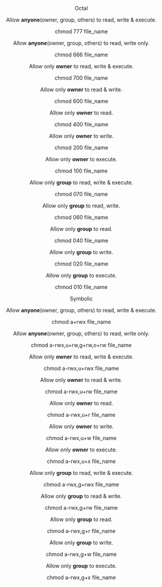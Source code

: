 
<Layout title="chmod examples | Open Web Tools" p={4}>
<Center>
<Flex
  flexDirection="column"
  w={["90%", "80%", "60%", "60%"]}
>
<Heading as="h6" align="center" size="md">
Octal
</Heading>

Allow **anyone**(owner, group, others) to read, write & execute.

<CodeElement>chmod 777 file_name</CodeElement>

Allow **anyone**(owner, group, others) to read, write only.

<CodeElement>chmod 666 file_name</CodeElement>

Allow only **owner** to read, write & execute.

<CodeElement>chmod 700 file_name</CodeElement>

Allow only **owner** to read & write.

<CodeElement>chmod 600 file_name</CodeElement>

Allow only **owner** to read.

<CodeElement>chmod 400 file_name</CodeElement>

Allow only **owner** to write.

<CodeElement>chmod 200 file_name</CodeElement>

Allow only **owner** to execute.

<CodeElement>chmod 100 file_name</CodeElement>

Allow only **group** to read, write & execute.

<CodeElement>chmod 070 file_name</CodeElement>

Allow only **group** to read, write.

<CodeElement>chmod 060 file_name</CodeElement>

Allow only **group** to read.

<CodeElement>chmod 040 file_name</CodeElement>

Allow only **group** to write.

<CodeElement>chmod 020 file_name</CodeElement>

Allow only **group** to execute.

<CodeElement>chmod 010 file_name</CodeElement>

<Heading as="h6" align="center" size="md">
  Symbolic
</Heading>

Allow **anyone**(owner, group, others) to read, write & execute.

<CodeElement>chmod a+rwx file_name</CodeElement>

Allow **anyone**(owner, group, others) to read, write only.

<CodeElement>chmod a-rwx,u+rw,g+rw,o+rw file_name</CodeElement>

Allow only **owner** to read, write & execute.

<CodeElement>chmod a-rwx,u+rwx file_name</CodeElement>

Allow only **owner** to read & write.

<CodeElement>chmod a-rwx,u+rw file_name</CodeElement>

Allow only **owner** to read.

<CodeElement>chmod a-rwx,u+r file_name</CodeElement>

Allow only **owner** to write.

<CodeElement>chmod a-rwx,u+w file_name</CodeElement>

Allow only **owner** to execute.

<CodeElement>chmod a-rwx,u+x file_name</CodeElement>

Allow only **group** to read, write & execute.

<CodeElement>chmod a-rwx,g+rwx file_name</CodeElement>

Allow only **group** to read & write.

<CodeElement>chmod a-rwx,g+rw file_name</CodeElement>

Allow only **group** to read.

<CodeElement>chmod a-rwx,g+r file_name</CodeElement>

Allow only **group** to write.

<CodeElement>chmod a-rwx,g+w file_name</CodeElement>

Allow only **group** to execute.

<CodeElement>chmod a-rwx,g+x file_name</CodeElement>
</Flex>
</Center>
</Layout>
